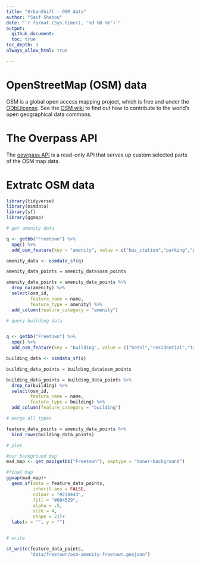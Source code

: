 ```yaml
---
title: "UrbanShift - OSM data"
author: "Saif Shabou"
date: "`r format (Sys.time(), '%d %B %Y')`"
output: 
  github_document:
  toc: true
toc_depth: 3
always_allow_html: true

---
```


# OpenStreetMap (OSM) data

OSM is a global open access mapping project, which is free and under the [ODbLlicense](https://www.openstreetmap.org/copyright). See the [OSM wiki](https://wiki.openstreetmap.org/wiki/Contribute_map_data) to find out how to contribute to the world’s open geographical data commons. 

# The Overpass API

The [oevrpass API](https://www.overpass-api.de/) is a read-only API that serves up custom selected parts of the OSM map data.

# Extratc OSM data

```r

library(tidyverse)
library(osmdata)
library(sf)
library(ggmap)

# get amenity data

q <- getbb("Freetown") %>%
  opq() %>%
  add_osm_feature(key = "amenity", value = c("bus_station","parking","parking_space")) 

amenity_data <- osmdata_sf(q)

amenity_data_points = amenity_data$osm_points

amenity_data_points = amenity_data_points %>% 
  drop_na(amenity) %>% 
  select(osm_id,
         feature_name = name,
         feature_type = amenity) %>% 
  add_column(feature_category = "amenity")

# query building data


q <- getbb("Freetown") %>%
  opq() %>%
  add_osm_feature(key = "building", value = c("hotel","residential","transportation"))

building_data <- osmdata_sf(q)

building_data_points = building_data$osm_points

building_data_points = building_data_points %>% 
  drop_na(building) %>% 
  select(osm_id,
         feature_name = name,
         feature_type = building) %>% 
  add_column(feature_category = "building")

# merge all types

feature_data_points = amenity_data_points %>% 
  bind_rows(building_data_points)

# plot

#our background map
mad_map <- get_map(getbb("Freetown"), maptype = "toner-background")

#final map
ggmap(mad_map)+
  geom_sf(data = feature_data_points,
          inherit.aes = FALSE,
          colour = "#238443",
          fill = "#004529",
          alpha = .5,
          size = 4,
          shape = 21)+
  labs(x = "", y = "")


# write

st_write(feature_data_points,
         "data/freetown/osm-amenity-freetown.geojson")

```
